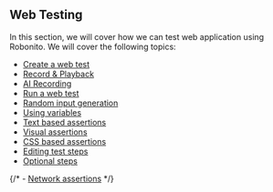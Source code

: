 ## Web Testing

In this section, we will cover how we can test web application using Robonito. We will cover the following topics:
- [Create a web test](./create-web-test)
- [Record & Playback](./record-playback)
- [AI Recording](./ai-recording)
- [Run a web test](./run-web-test)
- [Random input generation](./random-input-generation)
- [Using variables](./using-variables)
- [Text based assertions](./text-based-assertions)
- [Visual assertions](./visual-assertions)
- [CSS based assertions](./css-based-assertions)
- [Editing test steps](./adding-custom-selectors)
- [Optional steps](./optional-steps)

{/* - [Network assertions](./network-assertions) */}

